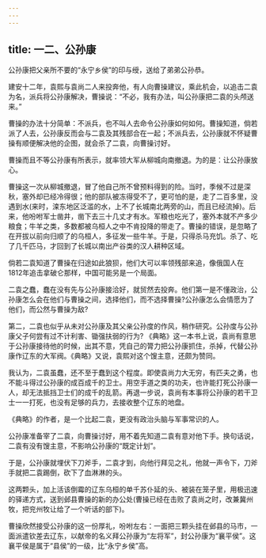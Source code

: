 ```yaml
---
---
---
```

title: 一二、公孙康
---



公孙康把父亲所不要的“永宁乡侯”的印与绶，送给了弟弟公孙恭。

建安十二年，袁熙与袁尚二人来投奔他，有人向曹操建议，乘此机会，以追击二袁为名，派兵将公孙康解决，曹操说：“不必，我有办法，叫公孙康把二袁的头颅送来。”

曹操的办法十分简单：不派兵，也不叫人去命令公孙康如何如何。曹操知道，倘若派了人去，公孙康反而会与二袁及其残部合在一起；不派兵去，公孙康就不怀疑曹操有顺便解决他的企图，就会杀了二袁，向曹操讨好。

曹操而且不等公孙康有所表示，就率领大军从柳城向南撤退。为的是：让公孙康放心。

曹操这一次从柳城撤退，冒了他自己所不曾预料得到的险。当时，季候不过是深秋，塞外却已经冷得很；他的部队被冻得受不了，更可怕的是，走了二百多里，没遇到水(来时，滦东地区泛滥的水，上不了长城南北两旁的山，而且已经流掉)。后来，他吩咐军士凿井，凿下去三十几丈才有水。军粮也吃光了，塞外本就不产多少粮食；牛羊之类，多数都被乌桓人之中不肯投降的带走了。曹操的错误，是忽略了在开拔以前向归顺了的乌桓人，多征发一些牛羊。于是，只得杀马充饥。杀了、吃了几千匹马，才回到了长城以南出产谷类的汉人耕种区域。

倘若二袁知道了曹操在归途如此狼狈，他们大可以率领残部来追，像俄国人在1812年追击拿破仑那样，中国可能另是一个局面。

二袁之蠢，蠢在没有先与公孙康接洽好，就贸然去投奔。他们第一是不懂政治，公孙康怎么会在他们与曹操之间，选择他们，而不选择曹操?公孙康怎么会情愿为了他们，而公然与曹操为敌?

第二，二袁也似乎从未对公孙康及其父亲公孙度的作风，稍作研究。公孙度与公孙康父子何尝有过不计利害、锄强扶弱的行为? 《典略》这一本书上说，袁尚有意思于公孙康接待他的时候，出其不意，凭自己的膂力把公孙康抓住，杀掉，代替公孙康作辽东的大军阀。《典略》又说，袁熙对这个馊主意，还颇为赞同。

我认为，二袁虽蠢，还不至于蠢到这个程度。即使袁尚力大无穷，有匹夫之勇，也不能斗得过公孙康的成百成千的卫士。用空手道之类的功夫，也许能打死公孙康一人，却无法抵挡卫士们的成千的乱箭。再退一步说，袁尚有本事将公孙康的若干卫士一一打死，也没有足够的兵力，去接收整个辽东的地盘。

《典略》的作者，是一个比起二袁，更没有政治头脑与军事常识的人。

公孙康准备宰了二袁，向曹操讨好，用不着先知道二袁有意对他下手。换句话说，二袁有没有馊主意，不影响公孙康的“既定计划”。

于是，公孙康就埋伏下刀斧手，二袁才到，向他行拜见之礼，他就一声令下，刀斧手就把二袁踢倒，砍下了血淋淋的头。

这两颗头，加上活该倒霉的辽东乌桓的单千苏仆延的头、被装在笼子里，用极迅速的驿递方式，送到邺县曹操的新的办公处(曹操已经在击败了袁尚之时，改兼冀州牧，把兖州牧让给了一个听话的部下)。

曹操欣然接受公孙康的这一份厚礼，吩咐左右：一面把三颗头挂在邺县的马市，一面派遣钦差去辽东，以献帝的名义拜公孙康为“左将军”，封公孙康为“襄平侯”。这襄平侯是属于“县侯”的一级，比“永宁乡侯”高。